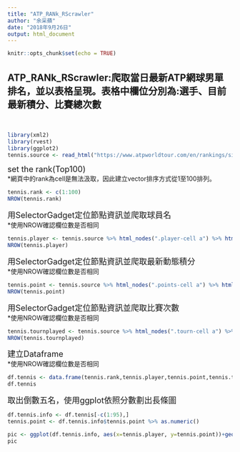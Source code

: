 ```yaml
---
title: "ATP_RANk_RScrawler"
author: "余采蘋"
date: "2018年9月26日"
output: html_document
---
```


```r
knitr::opts_chunk$set(echo = TRUE)
```

## ATP_RANk_RScrawler:爬取當日最新ATP網球男單排名，並以表格呈現。表格中欄位分別為:選手、目前最新積分、比賽總次數
</font><br />

```r
library(xml2)
library(rvest)
library(ggplot2)
tennis.source <- read_html("https://www.atpworldtour.com/en/rankings/singles")
```

<font size="4">set the rank(Top100)</font><br />
*網頁中的rank為cell是無法汲取，因此建立vector排序方式從1至100排列。
```r
tennis.rank <- c(1:100)
NROW(tennis.rank)
```

<font size="4">用SelectorGadget定位節點資訊並爬取球員名</font><br />
*使用NROW確認欄位數是否相同
```r
tennis.player <- tennis.source %>% html_nodes(".player-cell a") %>% html_text()
NROW(tennis.player)  
```

<font size="4">用SelectorGadget定位節點資訊並爬取最新動態積分</font><br />
*使用NROW確認欄位數是否相同
```r
tennis.point <- tennis.source %>% html_nodes(".points-cell a") %>% html_text() 
NROW(tennis.point)  
```

<font size="4">用SelectorGadget定位節點資訊並爬取比賽次數</font><br />
*使用NROW確認欄位數是否相同
```r
tennis.tournplayed <- tennis.source %>% html_nodes(".tourn-cell a") %>% html_text()
NROW(tennis.tournplayed)
```

<font size="4">建立Dataframe</font><br />
*使用NROW確認欄位數是否相同
```r
df.tennis <- data.frame(tennis.rank,tennis.player,tennis.point,tennis.tournplayed)
df.tennis
```

<font size="4">取出倒數五名，使用ggplot依照分數劃出長條圖</font><br />
```r
df.tennis.info <- df.tennis[-c(1:95),]
tennis.point <- df.tennis.info$tennis.point %>% as.numeric()

pic <- ggplot(df.tennis.info, aes(x=tennis.player, y=tennis.point))+geom_bar(stat = "identity")
pic
```